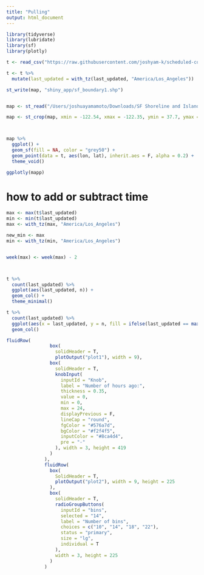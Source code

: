 ```yaml
---
title: "Pulling"
output: html_document
---
```


```r
library(tidyverse)
library(lubridate)
library(sf)
library(plotly)
```


```r
t <- read_csv("https://raw.githubusercontent.com/joshyam-k/scheduled-commit-action/master/data-raw/lime.csv")

t <- t %>% 
  mutate(last_updated = with_tz(last_updated, "America/Los_Angeles"))

st_write(map, "shiny_app/sf_boundary1.shp")


map <- st_read("/Users/joshuayamamoto/Downloads/SF Shoreline and Islands/geo_export_f07717d3-0581-4d32-ae60-c9b2f961271a.shp")

map <- st_crop(map, xmin = -122.54, xmax = -122.35, ymin = 37.7, ymax = 37.83)



map %>% 
  ggplot() +
  geom_sf(fill = NA, color = "grey50") +
  geom_point(data = t, aes(lon, lat), inherit.aes = F, alpha = 0.2) +
  theme_void() 

ggplotly(mapp)
```






# how to add or subtract time
```r
max <- max(t$last_updated)
min <- min(t$last_updated)
max <- with_tz(max, "America/Los_Angeles")

new_min <- max
min <- with_tz(min, "America/Los_Angeles")


week(max) <- week(max) - 2




```


```r
t %>% 
  count(last_updated) %>% 
  ggplot(aes(last_updated, n)) +
  geom_col() +
  theme_minimal()
```

```r
t %>% 
  count(last_updated) %>% 
  ggplot(aes(x = last_updated, y = n, fill = ifelse(last_updated == max(t$last_updated), "yes", "no"))) +
  geom_col()
```

```r
fluidRow(
                box(
                  solidHeader = T,
                  plotOutput("plot1"), width = 9),
                box(
                  solidHeader = T,
                  knobInput(
                    inputId = "Knob",
                    label = "Number of hours ago:",
                    thickness = 0.35,
                    value = 0,
                    min = 0,
                    max = 24,
                    displayPrevious = F,
                    lineCap = "round",
                    fgColor = "#576a7d",
                    bgColor = "#f2f4f5",
                    inputColor = "#8ca4d4",
                    pre = "-"
                  ), width = 3, height = 419
                )
              ),
              fluidRow(
                box(
                  SolidHeader = T,
                  plotOutput("plot2"), width = 9, height = 225
                ),
                box(
                  solidHeader = T,
                  radioGroupButtons(
                    inputId = "bins",
                    selected = "14",
                    label = "Number of bins", 
                    choices = c("10", "14", "18", "22"),
                    status = "primary",
                    size = "lg",
                    individual = T
                  ),
                  width = 3, height = 225
                )
              )
```

